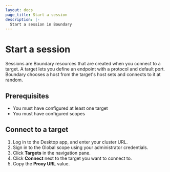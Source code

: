 ```yaml
---
layout: docs
page_title: Start a session
description: |-
  Start a session in Boundary
---
```


# Start a session

Sessions are Boundary resources that are created when you connect to a target.
A target lets you define an endpoint with a protocol and default port.
Boundary chooses a host from the target's host sets and connects to it at random.

## Prerequisites

- You must have configured at least one target
- You must have configured scopes

## Connect to a target

1. Log in to the Desktop app, and enter your cluster URL.
1. Sign in to the Global scope using your administrator credentials.
1. Click **Targets** in the navigation pane.
1. Click **Connect** next to the target you want to connect to.
1. Copy the **Proxy URL** value.
